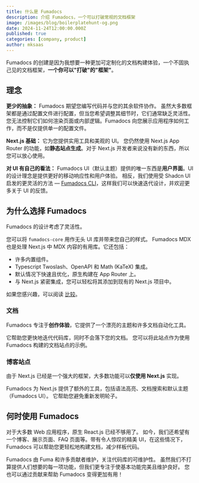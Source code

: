 ```yaml
---
title: 什么是 Fumadocs
description: 介绍 Fumadocs，一个可以打破常规的文档框架
image: /images/blog/boilerplatehunt-og.png
date: 2024-11-24T12:00:00.000Z
published: true
categories: [company, product]
author: mksaas
---
```


Fumadocs 的创建是因为我想要一种更加可定制化的文档构建体验，一个不固执己见的文档框架，**一个你可以"打破"的"框架"**。

## 理念

**更少的抽象：** Fumadocs 期望您编写代码并与您的其余软件协作。
虽然大多数框架都是通过配置文件进行配置，但当您希望调整其细节时，它们通常缺乏灵活性。
您无法控制它们如何渲染页面或内部逻辑。Fumadocs 向您展示应用程序如何工作，而不是仅提供单一的配置文件。

**Next.js 基础：** 它为您提供实用工具和美观的 UI。
您仍然使用 Next.js App Router 的功能，如**静态站点生成**。对于 Next.js 开发者来说没有新的东西，所以您可以放心使用。

**对 UI 有自己的看法：** Fumadocs UI（默认主题）提供的唯一东西是**用户界面**。UI 的设计理念是提供更好的移动响应性和用户体验。
相反，我们使用受 Shadcn UI 启发的更灵活的方法 — [Fumadocs CLI](/docs/cli)，这样我们可以快速迭代设计，并欢迎更多关于 UI 的反馈。

## 为什么选择 Fumadocs

Fumadocs 的设计考虑了灵活性。

您可以将 `fumadocs-core` 用作无头 UI 库并带来您自己的样式。
Fumadocs MDX 也是处理 Next.js 中 MDX 内容的有用库。它还包括：

- 许多内置组件。
- Typescript Twoslash、OpenAPI 和 Math (KaTeX) 集成。
- 默认情况下快速且优化，原生构建在 App Router 上。
- 与 Next.js 紧密集成，您可以轻松将其添加到现有的 Next.js 项目中。

如果您感兴趣，可以阅读 [比较](/docs/comparisons)。

### 文档

Fumadocs 专注于**创作体验**，它提供了一个漂亮的主题和许多文档自动化工具。

它帮助您更快地迭代代码库，同时不会落下您的文档。
您可以将此站点作为使用 Fumadocs 构建的文档站点的示例。

### 博客站点

由于 Next.js 已经是一个强大的框架，大多数功能可以**仅使用 Next.js** 实现。

Fumadocs 为 Next.js 提供了额外的工具，包括语法高亮、文档搜索和默认主题（Fumadocs UI）。
它帮助您避免重新发明轮子。

## 何时使用 Fumadocs

对于大多数 Web 应用程序，原生 React.js 已经不够用了。
如今，我们还希望有一个博客、展示页面、FAQ 页面等。带有令人惊叹的精美 UI，在这些情况下，Fumadocs 可以帮助您更轻松地构建文档，减少样板代码。

Fumadocs 由 Fuma 和许多贡献者维护，关注代码库的可维护性。
虽然我们不打算提供人们想要的每一项功能，但我们更专注于使基本功能完美且维护良好。
您也可以通过贡献来帮助 Fumadocs 变得更加有用！ 